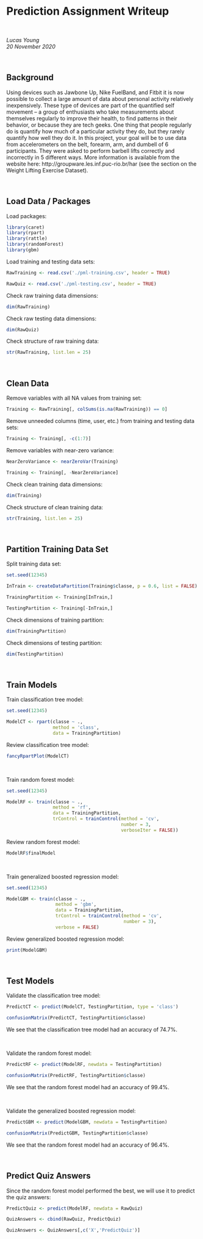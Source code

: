 # Prediction Assignment Writeup

<br/>

*Lucas Young*  
*20 November 2020* 

<br/>

## Background

Using devices such as Jawbone Up, Nike FuelBand, and Fitbit it is now possible to collect a large amount of data about personal activity relatively inexpensively. These type of devices are part of the quantified self movement – a group of enthusiasts who take measurements about themselves regularly to improve their health, to find patterns in their behavior, or because they are tech geeks. One thing that people regularly do is quantify how much of a particular activity they do, but they rarely quantify how well they do it. In this project, your goal will be to use data from accelerometers on the belt, forearm, arm, and dumbell of 6 participants. They were asked to perform barbell lifts correctly and incorrectly in 5 different ways. More information is available from the website here: http://groupware.les.inf.puc-rio.br/har (see the section on the Weight Lifting Exercise Dataset). 


<br/>

## Load Data / Packages

Load packages:
```{r message = FALSE, warning = FALSE}

library(caret)
library(rpart)
library(rattle)
library(randomForest)
library(gbm)

```

Load training and testing data sets:
```{r}

RawTraining <- read.csv('./pml-training.csv', header = TRUE)

RawQuiz <- read.csv('./pml-testing.csv', header = TRUE)

```

Check raw training data dimensions:
```{r}

dim(RawTraining)

```

Check raw testing data dimensions:
```{r}

dim(RawQuiz)

```

Check structure of raw training data:
```{r}

str(RawTraining, list.len = 25)

```


<br/>

## Clean Data

Remove variables with all NA values from training set:
```{r}

Training <- RawTraining[, colSums(is.na(RawTraining)) == 0]

```

Remove unneeded columns (time, user, etc.) from training and testing data sets:
```{r}

Training <- Training[, -c(1:7)]

```

Remove variables with near-zero variance:
```{r}

NearZeroVariance <- nearZeroVar(Training)

Training <- Training[, -NearZeroVariance]

```

Check clean training data dimensions:
```{r}

dim(Training)

```

Check structure of clean training data:
```{r}

str(Training, list.len = 25)

```


<br/>

## Partition Training Data Set

Split training data set:
```{r}

set.seed(12345)

InTrain <- createDataPartition(Training$classe, p = 0.6, list = FALSE)

TrainingPartition <- Training[InTrain,]

TestingPartition <- Training[-InTrain,]

```

Check dimensions of training partition:
```{r}

dim(TrainingPartition)

```

Check dimensions of testing partition:
```{r}

dim(TestingPartition)

```



<br/>

## Train Models

Train classification tree model:
```{r}

set.seed(12345)

ModelCT <- rpart(classe ~ ., 
                 method = 'class', 
                 data = TrainingPartition)

```

Review classification tree model:
```{r, fig.width = 9}

fancyRpartPlot(ModelCT)

```

<br/>

Train random forest model:
```{r}

set.seed(12345)

ModelRF <- train(classe ~ .,
                 method = 'rf', 
                 data = TrainingPartition,
                 trControl = trainControl(method = 'cv',
                                          number = 3,
                                          verboseIter = FALSE))

```

Review random forest model:
```{r}

ModelRF$finalModel

```

<br/>

Train generalized boosted regression model:
```{r}

set.seed(12345)

ModelGBM <- train(classe ~ ., 
                  method = 'gbm', 
                  data = TrainingPartition,
                  trControl = trainControl(method = 'cv',
                                           number = 3),
                  verbose = FALSE)

```

Review generalized boosted regression model:
```{r}

print(ModelGBM)

```

<br/>

## Test Models

Validate the classification tree model:
```{r}

PredictCT <- predict(ModelCT, TestingPartition, type = 'class')

confusionMatrix(PredictCT, TestingPartition$classe)

```
We see that the classification tree model had an accuracy of 74.7%.

<br/>

Validate the random forest model:
```{r}

PredictRF <- predict(ModelRF, newdata = TestingPartition)

confusionMatrix(PredictRF, TestingPartition$classe)

```
We see that the random forest model had an accuracy of 99.4%.

<br/>

Validate the generalized boosted regression model:
```{r}

PredictGBM <- predict(ModelGBM, newdata = TestingPartition)

confusionMatrix(PredictGBM, TestingPartition$classe)

```
We see that the random forest model had an accuracy of 96.4%.



<br/>

## Predict Quiz Answers

Since the random forest model performed the best, we will use it to predict the quiz answers:
```{r}

PredictQuiz <- predict(ModelRF, newdata = RawQuiz)

QuizAnswers <- cbind(RawQuiz, PredictQuiz)

QuizAnswers <- QuizAnswers[,c('X','PredictQuiz')]

```